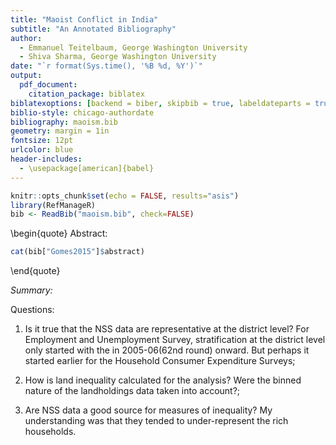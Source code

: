```yaml
---
title: "Maoist Conflict in India"
subtitle: "An Annotated Bibliography"
author: 
  - Emmanuel Teitelbaum, George Washington University
  - Shiva Sharma, George Washington University
date: "`r format(Sys.time(), '%B %d, %Y')`"
output: 
  pdf_document:
    citation_package: biblatex
biblatexoptions: [backend = biber, skipbib = true, labeldateparts = true, isbn = false, annotation = false, url = false, date = year]
biblio-style: chicago-authordate
bibliography: maoism.bib
geometry: margin = 1in
fontsize: 12pt
urlcolor: blue
header-includes: 
  - \usepackage[american]{babel}
---
```


```r
knitr::opts_chunk$set(echo = FALSE, results="asis")
library(RefManageR)
bib <- ReadBib("maoism.bib", check=FALSE)
```


\fullcite{Gomes2015}
\begin{quote}
Abstract:
```r
cat(bib["Gomes2015"]$abstract)
```
\end{quote}

*Summary:*

Questions: 

1) Is it true that the NSS data are representative at the district level? For Employment and Unemployment Survey, stratification at the district level only started with the in 2005-06(62nd round) onward. But perhaps it started earlier for the Household Consumer Expenditure Surveys; 

2) How is land inequality calculated for the analysis? Were the binned nature of the landholdings data taken into account?;

3) Are NSS data a good source for measures of inequality? My understanding was that they tended to under-represent the rich households. 